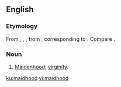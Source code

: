 ==English==

===Etymology===
From {{etyl|enm|en}} {{m|enm|maidhod}}, {{m|enm|maidhede}}, {{m|enm|meithhad}}, from {{etyl|ang|en}} {{m|ang|mæġþhād}}, corresponding to {{suffix|maid|hood|lang=en}}. Compare {{l|en|maidenhood}}.

===Noun===
{{en-noun|-}}

# [[maidenhood|Maidenhood]]; [[virginity]].

[[ku:maidhood]]
[[vi:maidhood]]